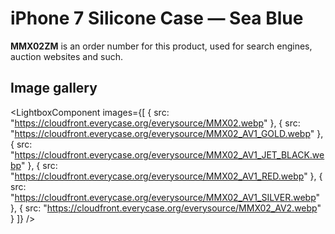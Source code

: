 
# iPhone 7 Silicone Case — Sea Blue

<Callout type='info' emoji='👉🏻'>**MMX02ZM** is an order number for this product, used for search engines, auction websites and such.</Callout>

## Image gallery

<LightboxComponent
    images={[
      {
        src: "https://cloudfront.everycase.org/everysource/MMX02.webp"
      },
      {
        src: "https://cloudfront.everycase.org/everysource/MMX02_AV1_GOLD.webp"
      },
      {
        src: "https://cloudfront.everycase.org/everysource/MMX02_AV1_JET_BLACK.webp"
      },
      {
        src: "https://cloudfront.everycase.org/everysource/MMX02_AV1_RED.webp"
      },
      {
        src: "https://cloudfront.everycase.org/everysource/MMX02_AV1_SILVER.webp"
      },
      {
        src: "https://cloudfront.everycase.org/everysource/MMX02_AV2.webp"
      }
    ]}
  />
